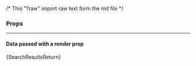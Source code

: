/* This "?raw" import raw text form the md file */

<Meta of={UseSearchResultsStories} name='Props' />

### Props
<ArgTypes />
<hr />


#### Data passed with a render prop
<Markdown>{SearchResultsReturn}</Markdown>